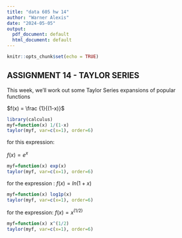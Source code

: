 ```yaml
---
title: "data 605 hw 14"
author: "Warner Alexis"
date: "2024-05-05"
output:
  pdf_document: default
  html_document: default
---
```


```r
knitr::opts_chunk$set(echo = TRUE)
```

## ASSIGNMENT 14 - TAYLOR SERIES
This week, we’ll work out some Taylor Series expansions of popular functions

$f(x) = \frac {1}{(1-x)}$


```r
library(calculus)
myf=function(x) 1/(1-x)
taylor(myf, var=c(x=1), order=6)
```


for this expression:


$f(x) = e^x$

```r
myf=function(x) exp(x)
taylor(myf, var=c(x=1), order=6)
```


for the expression :
$f(x) = ln(1+x)$

```r
myf=function(x) log1p(x)
taylor(myf, var=c(x=1), order=6)

```



for the expression:
$f(x) = x^{(1/2)}$

```r
myf=function(x) x^(1/2)
taylor(myf, var=c(x=1), order=6)

```


